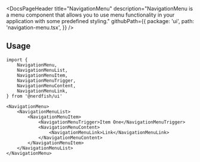 <DocsPageHeader
	title="NavigationMenu"
	description="NavigationMenu is a menu component that allows you to use menu functionality in your application with some predefined styling."
	githubPath={{
		package: 'ui',
		path: 'navigation-menu.tsx',
	}}
/>

<ComponentExample src="/src/app/docs/components/navigation-menu/example.tsx">
	<NavigationMenuExample />
</ComponentExample>

## Usage

```tsx
import {
	NavigationMenu,
	NavigationMenuList,
	NavigationMenuItem,
	NavigationMenuTrigger,
	NavigationMenuContent,
	NavigationMenuLink,
} from '@nerdfish/ui'
```

```tsx
<NavigationMenu>
	<NavigationMenuList>
		<NavigationMenuItem>
			<NavigationMenuTrigger>Item One</NavigationMenuTrigger>
			<NavigationMenuContent>
				<NavigationMenuLink>Link</NavigationMenuLink>
			</NavigationMenuContent>
		</NavigationMenuItem>
	</NavigationMenuList>
</NavigationMenu>
```
